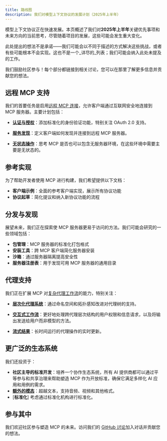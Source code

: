 ```yaml
---
title: 路线图
description: 我们对模型上下文协议的发展计划（2025年上半年）
---
```


模型上下文协议正在快速发展。本页概述了我们对**2025年上半年**关键优先事项和未来方向的当前思考，尽管随着项目的发展，这些可能会发生重大变化。

<Note>此处提出的想法不是承诺——我们可能会以不同于描述的方式解决这些挑战，或者有些可能根本不会实现。这也不是一个_详尽的_列表；我们可能会纳入此处未提及的工作。</Note>

我们鼓励社区参与！每个部分都链接到相关讨论，您可以在那里了解更多信息并贡献您的想法。

## 远程 MCP 支持

我们的首要任务是启用[远程 MCP 连接](https://github.com/modelcontextprotocol/specification/discussions/102)，允许客户端通过互联网安全地连接到 MCP 服务器。主要计划包括：

- [**认证与授权**](https://github.com/modelcontextprotocol/specification/discussions/64)：添加标准化的身份验证功能，特别关注 OAuth 2.0 支持。

- [**服务发现**](https://github.com/modelcontextprotocol/specification/discussions/69)：定义客户端如何发现并连接到远程 MCP 服务器。

- [**无状态操作**](https://github.com/modelcontextprotocol/specification/discussions/102)：思考 MCP 是否也可以包含无服务器环境，在这些环境中需要主要是无状态的。

## 参考实现

为了帮助开发者使用 MCP 进行构建，我们希望提供以下文档：

- **客户端示例**：全面的参考客户端实现，展示所有协议功能
- **协议起草**：简化提议和纳入新协议功能的流程

## 分发与发现

展望未来，我们正在探索使 MCP 服务器更易于访问的方法。我们可能会研究的一些领域包括：

- **包管理**：MCP 服务器的标准化打包格式
- **安装工具**：跨 MCP 客户端简化服务器安装
- **沙箱**：通过服务器隔离提高安全性
- **服务器注册表**：用于发现可用 MCP 服务器的通用目录

## 代理支持

我们正在扩展 MCP 对[复杂代理工作流](https://github.com/modelcontextprotocol/specification/discussions/111)的能力，特别关注：

- [**层次化代理系统**](https://github.com/modelcontextprotocol/specification/discussions/94)：通过命名空间和拓扑感知改进对代理树的支持。

- [**交互式工作流**](https://github.com/modelcontextprotocol/specification/issues/97)：更好地处理跨代理层次结构的用户权限和信息请求，以及将输出发送给用户而非模型的方法。

- [**流式结果**](https://github.com/modelcontextprotocol/specification/issues/117)：长时间运行的代理操作的实时更新。

## 更广泛的生态系统

我们还投资于：

- **社区主导的标准开发**：培养一个协作生态系统，所有 AI 提供商都可以通过平等参与和共享治理来帮助塑造 MCP 作为开放标准，确保它满足多样化 AI 应用和用例的需求。
- [**额外的模态**](https://github.com/modelcontextprotocol/specification/discussions/88)：超越文本，支持音频、视频和其他格式。
- [**标准化**] 考虑通过标准化机构进行标准化。

## 参与其中

我们欢迎社区参与塑造 MCP 的未来。访问我们的 [GitHub 讨论](https://github.com/orgs/modelcontextprotocol/discussions)加入对话并贡献您的想法。 